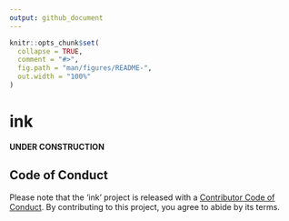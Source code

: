 ```yaml
---
output: github_document
---
```


<!-- README.md is generated from README.Rmd. Please edit that file -->

```r
knitr::opts_chunk$set(
  collapse = TRUE,
  comment = "#>",
  fig.path = "man/figures/README-",
  out.width = "100%"
)
```
# ink

<!-- badges: start -->
<!-- badges: end -->

**UNDER CONSTRUCTION**

## Code of Conduct
Please note that the 'ink' project is released with a
[Contributor Code of Conduct](CODE_OF_CONDUCT.md).
By contributing to this project, you agree to abide by its terms.
